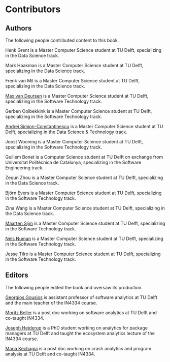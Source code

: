 # Contributors {-}

## Authors {-}

The following people contributed content to this book.

Henk Grent is a Master Computer Science student at TU Delft, specializing in the Data Science track.

Mark Haakman is a Master Computer Science student at TU Delft, specializing in the Data Science track.

Frenk van Mil is a Master Computer Science student at TU Delft, specializing in the Data Science track.

[Max van Deursen](http://maxvandeursen.nl) is a Master Computer
Science student at TU Delft, specializing in the Software 
Technology track.

Gerben Oolbekkink is a Master Computer Science student at TU Delft, 
specializing in the Software Technology track.

[Andrei Simion-Constantinescu](https://www.linkedin.com/in/andrei-simion-constantinescu/) 
is a Master Computer Science student at TU Delft, specializing in the Data Science & 
Technology track.

Joost Wooning is a Master Computer Science student at TU Delft,
specializing in the Software Technology track.

Guillem Bonet is a Computer Science student at TU Delft on exchange from 
Universitat Politècnica de Catalunya, specializing in the Software 
Engineering track.

Zequn Zhou is a Master Computer Science student at TU Delft, 
specializing in the Data Science track.

Björn Evers is a Master Computer Science student at TU Delft, 
specializing in the Software Technology track.

Zina Wang is a Master Computer Science student at TU Delft, 
specializing in the Data Science track.

[Maarten Sijm](https://www.linkedin.com/in/mpsijm/)
is a Master Computer Science student at TU Delft,
specializing in the Software Technology track.

[Nels Numan](https://www.linkedin.com/in/nsalminen/)
is a Master Computer Science student at TU Delft,
specializing in the Software Technology track.

[Jesse Tilro](https://www.linkedin.com/in/jesse-tilro/)
is a Master Computer Science student at TU Delft,
specializing in the Software Technology track.

## Editors {-}

The following people edited the book and oversaw its production.

[Georgios Gousios](http://gousios.org) is assistant professor of
software analytics at TU Delft and the main teacher of the IN4334
course.

[Moritz Beller](http://inventitech.com) is a post doc working on 
software analytics at TU Delft and co-taught IN4334.

[Joseph Hejderup](https://jhejderup.github.io/) is a PhD student
working on analytics for package managers at TU Delft and taught
the ecosystem analytics lecture of the IN4334 course.

[Maria Kechagia](https://mkechagia.github.io/) is a post doc working on 
crash analytics and program analysis at TU Delft and co-taught IN4334.
